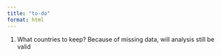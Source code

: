 ```yaml
---
title: "to-do"
format: html
---
```


1. What countries to keep? Because of missing data, will analysis still be valid